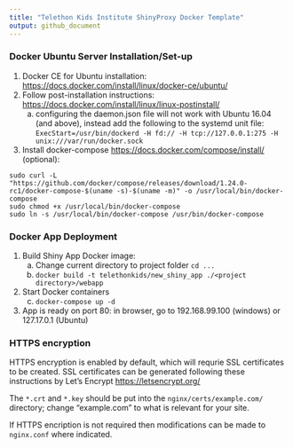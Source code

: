 ---
title: "Telethon Kids Institute ShinyProxy Docker Template"
output: github_document
---

<!-- README.md is generated from README.Rmd. Please edit that file -->

### Docker Ubuntu Server Installation/Set-up

  1.  Docker CE for Ubuntu installation: <https://docs.docker.com/install/linux/docker-ce/ubuntu/>
  2.  Follow post-installation instructions: <https://docs.docker.com/install/linux/linux-postinstall/>
      a. configuring the daemon.json file will not work with Ubuntu 16.04 (and above), instead add the following to the systemd unit file: `ExecStart=/usr/bin/dockerd -H fd:// -H tcp://127.0.0.1:275 -H unix:///var/run/docker.sock`
  3.  Install docker-compose <https://docs.docker.com/compose/install/> (optional):

  ```
  sudo curl -L "https://github.com/docker/compose/releases/download/1.24.0-rc1/docker-compose-$(uname -s)-$(uname -m)" -o /usr/local/bin/docker-compose
  sudo chmod +x /usr/local/bin/docker-compose
  sudo ln -s /usr/local/bin/docker-compose /usr/bin/docker-compose
  ```

### Docker App Deployment

  1.  Build Shiny App Docker image:
      a.  Change current directory to project folder `cd ...`
      b.  `docker build -t telethonkids/new_shiny_app ./<project directory>/webapp`
  2.  Start Docker containers
      c. `docker-compose up -d`
  3.  App is ready on port 80: in browser, go to 192.168.99.100 (windows) or 127.17.0.1 (Ubuntu)
  
### HTTPS encryption

HTTPS encryption is enabled by default, which will requrie SSL certificates to be created. SSL certificates can be generated following these instructions by Let's Encrypt <https://letsencrypt.org/>

The `*.crt` and `*.key` should be put into the `nginx/certs/example.com/` directory; change "example.com" to what is relevant for your site.

If HTTPS encription is not required then modifications can be made to `nginx.conf` where indicated.
